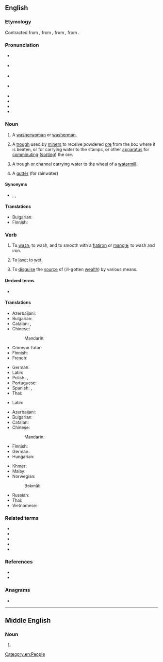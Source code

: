 ==English==
{{was wotd|2007|October|5}}
{{wikipedia|dab=launder}}

===Etymology===
{{PIE root|en|lewh₃}}
Contracted from {{etyl|enm|en}} {{m|enm|lavender}}, from {{etyl|fro|en}} {{m|fro|lavandiere}}, from {{etyl|LL.|en}} {{m|la|lavandena}}, from {{etyl|la|en}} {{m|la|lavō||I wash}}.

===Pronunciation===
* {{a|RP}} {{IPA|en|/ˈlɔːndə/}}
* {{a|some accents}} {{IPA|en|/ˈlɑːndə(ɹ)/}}
* {{a|US}} {{IPA|en|/ˈlɔndɚ/}}
* {{a|cot-caught}} {{IPA|en|/ˈlɑndɚ/}}
* {{audio|en|en-us-launder.ogg|Audio (US)}}
* {{audio|en|en-au-launder.ogg|Audio (AU)}}
* {{rhymes|en|ɔːndə(ɹ)|ɑːndə(ɹ)}}
* {{rhymes|en|ɒndə(ɹ)}}

===Noun===
{{en-noun}}

# {{lb|en|obsolete}} A [[washerwoman]] or [[washerman]].
# {{lb|en|mining}} A [[trough]] used by [[miner]]s to receive powdered [[ore]] from the box where it is beaten, or for carrying water to the stamps, or other [[apparatus]] for [[comminuting]] ([[sorting]]) the ore.
# A trough or channel carrying water to the wheel of a [[watermill]].
#: {{synonyms|en|inlayer}}
# A [[gutter]] (for rainwater)

====Synonyms====
* {{sense|washerwoman}} {{l|en|launderer}}, {{l|en|laundress}}, {{l|en|washerwoman}}

====Translations====
{{trans-see|washerwoman}}

{{trans-top|trough used by miners}}
* Bulgarian: {{t|bg|корито за промиване|n}}
* Finnish: {{t+|fi|ränni}}
{{trans-mid}}
{{trans-bottom}}

===Verb===
{{en-verb}}

# To [[wash]]; to wash, and to smooth with a [[flatiron]] or [[mangle]]; to wash and iron.
# {{lb|en|obsolete}} To [[lave]]; to [[wet]].
#: {{rfquotek|en|Shakespeare}}
# {{senseid|en|money}} {{lb|en|money}} To [[disguise]] the [[source]] of (ill-gotten [[wealth]]) by various means.

====Derived terms====
* {{l|en|money laundering}}

====Translations====
{{trans-top|to wash and iron}}
* Azerbaijani: {{t+|az|yumaq}}
* Bulgarian: {{t+|bg|пера}}
* Catalan: {{t+|ca|rentar}}, {{t|ca|fer la bugada}}
* Chinese:
*: Mandarin: {{t+|cmn|洗|sc=Hani}}
* Crimean Tatar: {{t|crh|yuvmaq}}
* Finnish: {{t|fi|[[pyykätä]] [[ja]] [[silittää]]}}
* French: {{t+|fr|blanchir}}
{{trans-mid}}
* German: {{t+|de|waschen}}
* Latin: {{t|la|lavō}}
* Polish: {{t+|pl|prać}}, {{t|pl|uprać}}
* Portuguese: {{t+|pt|lavar}}
* Spanish: {{t+|es|lavar}}, {{t|es|hacer la colada}} {{t+|es|la}} {{t+|es|colada}}
* Thai: {{t|th|ซักอบรีด}}
{{trans-bottom}}

{{trans-top|to wet}}
* Latin: {{t|la|lavō}}
{{trans-mid}}
{{trans-bottom}}

{{trans-top|to disguise the source of}}
* Azerbaijani: {{t+|az|yumaq}}
* Bulgarian: {{t+|bg|пера}}
* Catalan: {{t+|ca|blanquejar}}
* Chinese:
*: Mandarin: {{t-needed|cmn}}
* Finnish: {{t+|fi|pestä}}
* German: {{t+|de|waschen}}
* Hungarian: {{t|hu|pénzt mos}}
{{trans-mid}}
* Khmer: {{t-needed|km}}
* Malay: {{t-needed|ms}}
* Norwegian:
*: Bokmål: {{t|nb|hvitvaske}}
* Russian: {{t+|ru|отмывать}}
* Thai: {{t+|th|ฟอก}}
* Vietnamese: {{t-needed|vi}}
{{trans-bottom}}

===Related terms===
* {{l|en|launderer}}
* {{l|en|launderette}}
* {{l|en|laundress}}
* {{l|en|laundry}}
* {{l|en|lave}}

===References===
* {{R:Century 1911}}
* {{R:OneLook}}

===Anagrams===
* {{anagrams|en|a=adelnru|Arundel|lurdane|rundale}}

[[Category:en:People]]

----

==Middle English==

===Noun===
{{head|enm|noun}}

# {{alt form|enm|lavender}}